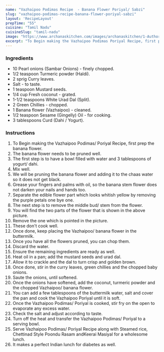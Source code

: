 ---
name: "Vazhaipoo Podimas Recipe  - Banana Flower Poriyal/ Sabzi"
slug: "vazhaipoo-podimas-recipe-banana-flower-poriyal-sabzi"
layout: 'RecipeLayout'
prepTime: "55"
cuisine: "Tamil Nadu"
cuisineSlug: "tamil-nadu"
image: "https://www.archanaskitchen.com/images/archanaskitchen/1-Author/sibyl-archanaskitchen.com/Vazhaipoo_Poriyal_Podimas_Banana_Flower_Sabzi-6_1600.jpg"
excerpt: "To Begin making the Vazhaipoo Podimas Poriyal Recipe, first prep the banana flower"
---

### Ingredients

- 10 Pearl onions (Sambar Onions) - finely chopped.
- 1/2 teaspoon Turmeric powder (Haldi).
- 2 sprig Curry leaves.
- Salt - to taste.
- 1 teaspoon Mustard seeds.
- 1/4 cup Fresh coconut - grated.
- 1-1/2 teaspoons White Urad Dal (Split).
- 2 Green Chillies - chopped.
- 1 Banana flower (Vazhaipoo) - cleaned.
- 1/2 teaspoon Sesame (Gingelly) Oil - for cooking.
- 3 tablespoons Curd (Dahi / Yogurt).

### Instructions

1. To Begin making the Vazhaipoo Podimas/ Poriyal Recipe, first prep the banana flower.
1. The banana flower needs to be pruned well.
1. The first step is to have a bowl filled with water and 3 tablespoons of yogurt/ dahi.
1. Mix well.
1. We will be pruning the banana flower and adding it to the chaas water so it does not get black.
1. Grease your fingers and palms with oil, so the banana stem flower does not darken your nails and hands too.
1. Separate the edible flower part which looks whitish yellow by removing the purple petals one bye one.
1. The next step is to remove the middle bud/ stem from the flower.
1. You will find the two parts of the flower that is shown in the above picture.
1. Remove the one which is pointed in the picture.
1. These don't cook well.
1. Once done, keep placing the Vazhaipoo/ banana flower in the buttermilk.
1. Once you have all the flowers pruned, you can chop them.
1. Discard the water.
1. Ensure the remaining ingredients are ready as well.
1. Heat oil in a pan; add the mustard seeds and urad dal.
1. Allow it to crackle and the dal to turn crisp and golden brown.
1. Once done, stir in the curry leaves, green chillies and the chopped baby onions.
1. Saute the onions, until softened.
1. Once the onions have softened, add the coconut, turmeric powder and the chopped Vazhaipoo/ banana flower.
1.  You can add a few tablespoons of the buttermilk water, salt and cover the pan and cook the Vazhaipoo Poriyal until it is soft.
1. Once the Vazhaipoo Podimas/ Poriyal is cooked, stir fry on the open to evaporate any excess water.
1. Check the salt and adjust according to taste.
1. Turn off the heat and transfer the Vazhaipoo Podimas/ Poriyal to a serving bowl.
1. Serve Vazhaipoo Podimas/ Poriyal Recipe along with Steamed rice, Chettinad Style Poondu Rasam andKeerai Masiyal for a wholesome lunch.
1. It makes a perfect Indian lunch for diabetes as well.

